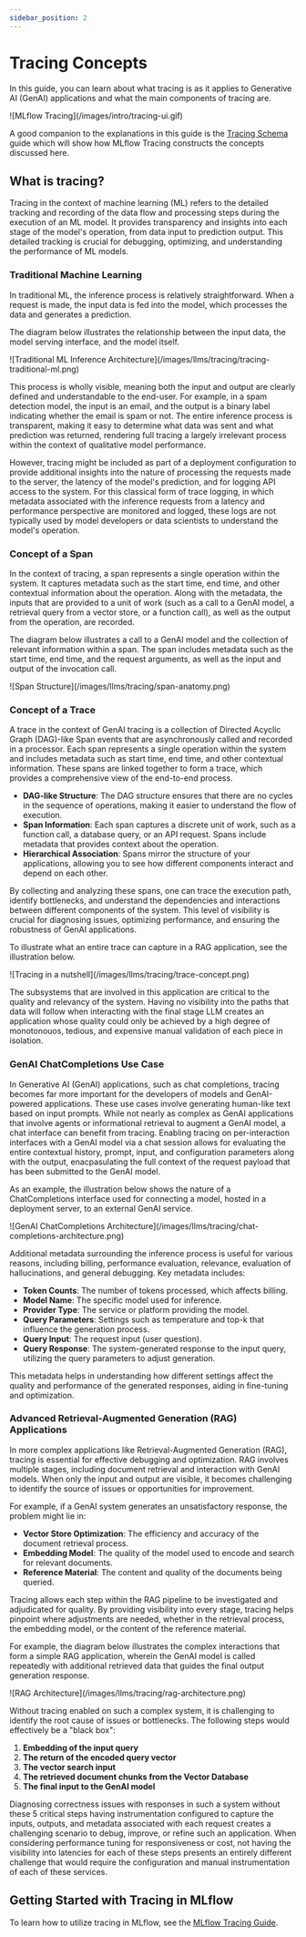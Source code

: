 ```yaml
---
sidebar_position: 2
---
```


# Tracing Concepts

In this guide, you can learn about what tracing is as it applies to Generative AI (GenAI) applications and what the main components of tracing are.

<div class="center-div" style={{ width: "80%" }}>
  ![MLflow Tracing](/images/intro/tracing-ui.gif)
</div>

A good companion to the explanations in this guide is the [Tracing Schema](./tracing-schema) guide which will show how MLflow Tracing constructs the
concepts discussed here.

## What is tracing?

Tracing in the context of machine learning (ML) refers to the detailed tracking and recording of the data flow and processing steps during the execution of an ML model.
It provides transparency and insights into each stage of the model's operation, from data input to prediction output. This detailed tracking is crucial for debugging,
optimizing, and understanding the performance of ML models.

### Traditional Machine Learning

In traditional ML, the inference process is relatively straightforward. When a request is made, the input data is fed into the model, which processes the data and generates a prediction.

The diagram below illustrates the relationship between the input data, the model serving interface, and the model itself.

<div class="center-div" style={{ width: "40%" }}>
  ![Traditional ML Inference
  Architecture](/images/llms/tracing/tracing-traditional-ml.png)
</div>

This process is wholly visible, meaning both the input and output are clearly defined and understandable to the end-user. For example, in a spam detection model, the input is an email,
and the output is a binary label indicating whether the email is spam or not. The entire inference process is transparent, making it easy to determine what data was sent and what prediction was returned,
rendering full tracing a largely irrelevant process within the context of qualitative model performance.

However, tracing might be included as part of a deployment configuration to provide additional insights into the nature of processing the requests made to the server, the latency of the model's prediction,
and for logging API access to the system. For this classical form of trace logging, in which metadata associated with the inference requests from a latency and performance perspective are monitored and logged, these logs
are not typically used by model developers or data scientists to understand the model's operation.

### Concept of a Span

In the context of tracing, a span represents a single operation within the system. It captures metadata such as the start time, end time, and other contextual information about the operation. Along with the metadata, the
inputs that are provided to a unit of work (such as a call to a GenAI model, a retrieval query from a vector store, or a function call), as well as the output from the operation, are recorded.

The diagram below illustrates a call to a GenAI model and the collection of relevant information within a span. The span includes metadata such as the start time, end time, and the request arguments, as well as the input and output of the invocation call.

<div class="center-div" style={{ width: "60%" }}>
  ![Span Structure](/images/llms/tracing/span-anatomy.png)
</div>

### Concept of a Trace

A trace in the context of GenAI tracing is a collection of Directed Acyclic Graph (DAG)-like Span events that are asynchronously called and recorded in a processor. Each span represents a single operation within
the system and includes metadata such as start time, end time, and other contextual information. These spans are linked together to form a trace, which provides a comprehensive view of the end-to-end process.

- **DAG-like Structure**: The DAG structure ensures that there are no cycles in the sequence of operations, making it easier to understand the flow of execution.
- **Span Information**: Each span captures a discrete unit of work, such as a function call, a database query, or an API request. Spans include metadata that provides context about the operation.
- **Hierarchical Association**: Spans mirror the structure of your applications, allowing you to see how different components interact and depend on each other.

By collecting and analyzing these spans, one can trace the execution path, identify bottlenecks, and understand the dependencies and interactions between different components of the system. This level of
visibility is crucial for diagnosing issues, optimizing performance, and ensuring the robustness of GenAI applications.

To illustrate what an entire trace can capture in a RAG application, see the illustration below.

<div class="center-div" style={{ width: "60%" }}>
  ![Tracing in a nutshell](/images/llms/tracing/trace-concept.png)
</div>

The subsystems that are involved in this application are critical to the quality and relevancy of the system. Having no visibility into the paths that data will follow when interacting with the final stage LLM
creates an application whose quality could only be achieved by a high degree of monotonouos, tedious, and expensive manual validation of each piece in isolation.

### GenAI ChatCompletions Use Case

In Generative AI (GenAI) applications, such as chat completions, tracing becomes far more important for the developers of models and GenAI-powered applications. These use cases involve generating human-like text
based on input prompts. While not nearly as complex as GenAI applications that involve agents or informational retrieval to augment a GenAI model, a chat interface can benefit from tracing. Enabling tracing on per-interaction interfaces
with a GenAI model via a chat session allows for evaluating the entire contextual history, prompt, input, and configuration parameters along with the output, enacpasulating the full context of the request payload that has been
submitted to the GenAI model.

As an example, the illustration below shows the nature of a ChatCompletions interface used for connecting a model, hosted in a deployment server, to an external GenAI service.

<div class="center-div" style={{ width: "60%" }}>
  ![GenAI ChatCompletions
  Architecture](/images/llms/tracing/chat-completions-architecture.png)
</div>

Additional metadata surrounding the inference process is useful for various reasons, including billing, performance evaluation, relevance, evaluation of hallucinations, and general debugging. Key metadata includes:

- **Token Counts**: The number of tokens processed, which affects billing.
- **Model Name**: The specific model used for inference.
- **Provider Type**: The service or platform providing the model.
- **Query Parameters**: Settings such as temperature and top-k that influence the generation process.
- **Query Input**: The request input (user question).
- **Query Response**: The system-generated response to the input query, utilizing the query parameters to adjust generation.

This metadata helps in understanding how different settings affect the quality and performance of the generated responses, aiding in fine-tuning and optimization.

### Advanced Retrieval-Augmented Generation (RAG) Applications

In more complex applications like Retrieval-Augmented Generation (RAG), tracing is essential for effective debugging and optimization. RAG involves multiple stages, including document retrieval and interaction with GenAI models.
When only the input and output are visible, it becomes challenging to identify the source of issues or opportunities for improvement.

For example, if a GenAI system generates an unsatisfactory response, the problem might lie in:

- **Vector Store Optimization**: The efficiency and accuracy of the document retrieval process.
- **Embedding Model**: The quality of the model used to encode and search for relevant documents.
- **Reference Material**: The content and quality of the documents being queried.

Tracing allows each step within the RAG pipeline to be investigated and adjudicated for quality. By providing visibility into every stage, tracing helps pinpoint where adjustments are needed, whether in the
retrieval process, the embedding model, or the content of the reference material.

For example, the diagram below illustrates the complex interactions that form a simple RAG application, wherein the GenAI model is called repeatedly with additional retrieved data that guides the final output generation response.

<div class="center-div" style={{ width: "60%" }}>
  ![RAG Architecture](/images/llms/tracing/rag-architecture.png)
</div>

Without tracing enabled on such a complex system, it is challenging to identify the root cause of issues or bottlenecks. The following steps would effectively be a "black box":

1. **Embedding of the input query**
2. **The return of the encoded query vector**
3. **The vector search input**
4. **The retrieved document chunks from the Vector Database**
5. **The final input to the GenAI model**

Diagnosing correctness issues with responses in such a system without these 5 critical steps having instrumentation configured to capture the inputs, outputs, and metadata associated with each request
creates a challenging scenario to debug, improve, or refine such an application. When considering performance tuning for responsiveness or cost, not having the visibility into latencies for each of these
steps presents an entirely different challenge that would require the configuration and manual instrumentation of each of these services.

## Getting Started with Tracing in MLflow

To learn how to utilize tracing in MLflow, see the [MLflow Tracing Guide](./).
